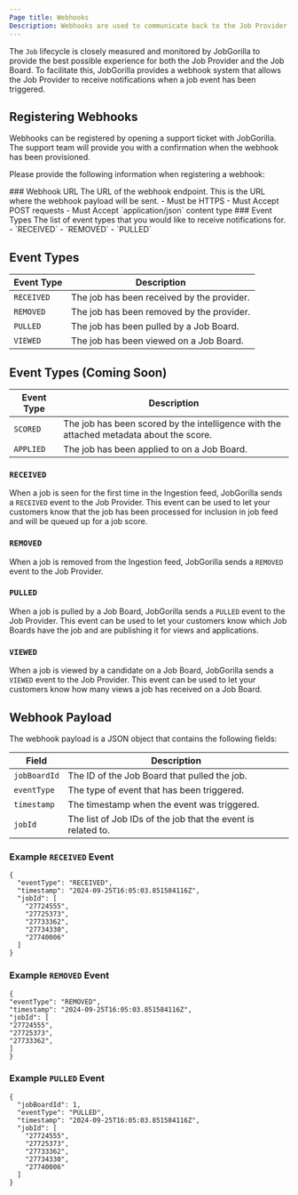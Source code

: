 ```yaml
---
Page title: Webhooks
Description: Webhooks are used to communicate back to the Job Provider when a job event has been triggered.
---
```


The `Job` lifecycle is closely measured and monitored by JobGorilla to provide the best possible experience for both the
Job Provider and the Job Board. To facilitate this, JobGorilla provides a webhook system that allows the Job Provider
to receive notifications when a job event has been triggered.

## Registering Webhooks
Webhooks can be registered by opening a support ticket with JobGorilla. The support team will provide you with a
confirmation when the webhook has been provisioned.

Please provide the following information when registering a webhook:

<Steps>
  ### Webhook URL
    The URL of the webhook endpoint. This is the URL where the webhook payload will be sent.
    - Must be HTTPS
    - Must Accept POST requests
    - Must Accept `application/json` content type
  ### Event Types
    The list of event types that you would like to receive notifications for.
    - `RECEIVED`
    - `REMOVED`
    - `PULLED`
</Steps>

## Event Types
| Event Type | Description                                                                             |
|------------|-----------------------------------------------------------------------------------------|
| `RECEIVED` | The job has been received by the provider.                                              |
| `REMOVED`  | The job has been removed by the provider.                                               |
| `PULLED`   | The job has been pulled by a Job Board.                                                 |
| `VIEWED`   | The job has been viewed on a Job Board.                                                 |

## Event Types (Coming Soon)
| Event Type | Description                                                                             |
|------------|-----------------------------------------------------------------------------------------|
| `SCORED`   | The job has been scored by the intelligence with the attached metadata about the score. |
| `APPLIED`  | The job has been applied to on a Job Board.                                             |

### `RECEIVED`
When a job is seen for the first time in the Ingestion feed, JobGorilla sends a `RECEIVED` event to the Job Provider.
This event can be used to let your customers know that the job has been processed for inclusion in job feed and will
be queued up for a job score.

### `REMOVED`
When a job is removed from the Ingestion feed, JobGorilla sends a `REMOVED` event to the Job Provider.

### `PULLED`
When a job is pulled by a Job Board, JobGorilla sends a `PULLED` event to the Job Provider. This event can be used to
let your customers know which Job Boards have the job and are publishing it for views and applications.

### `VIEWED`
When a job is viewed by a candidate on a Job Board, JobGorilla sends a `VIEWED` event to the Job Provider. This event
can be used to let your customers know how many views a job has received on a Job Board.

## Webhook Payload
The webhook payload is a JSON object that contains the following fields:

| Field        | Description                                                  |
|--------------|--------------------------------------------------------------|
| `jobBoardId` | The ID of the Job Board that pulled the job.                 |
| `eventType`  | The type of event that has been triggered.                   |
| `timestamp`  | The timestamp when the event was triggered.                  |
| `jobId`      | The list of Job IDs of the job that the event is related to. |

### Example `RECEIVED` Event
```
{
  "eventType": "RECEIVED",
  "timestamp": "2024-09-25T16:05:03.851584116Z",
  "jobId": [
    "27724555",
    "27725373",
    "27733362",
    "27734330",
    "27740006"
  ]
}
```

### Example `REMOVED` Event
```
{
"eventType": "REMOVED",
"timestamp": "2024-09-25T16:05:03.851584116Z",
"jobId": [
"27724555",
"27725373",
"27733362",
]
}
```

### Example `PULLED` Event
```
{
  "jobBoardId": 1,
  "eventType": "PULLED",
  "timestamp": "2024-09-25T16:05:03.851584116Z",
  "jobId": [
    "27724555",
    "27725373",
    "27733362",
    "27734330",
    "27740006"
  ]
}
```